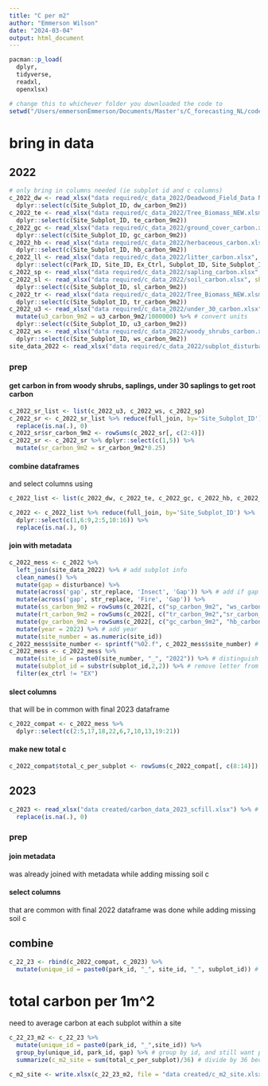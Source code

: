 ```yaml
---
title: "C per m2"
author: "Emmerson Wilson"
date: "2024-03-04"
output: html_document
---
```


```r
pacman::p_load(
  dplyr,
  tidyverse,
  readxl,
  openxlsx)
```

```r
# change this to whichever folder you downloaded the code to
setwd("/Users/emmersonEmmerson/Documents/Master's/C_forecasting_NL/code_for_stats/clean code")
```

# bring in data

## 2022

```r
# only bring in columns needed (ie subplot id and c columns)
c_2022_dw <- read_xlsx("data required/c_data_2022/Deadwood_Field_Data NEW.xlsm", sheet = "DW carbon") %>%
  dplyr::select(c(Site_Subplot_ID, dw_carbon_9m2))
c_2022_te <- read_xlsx("data required/c_data_2022/Tree_Biomass_NEW.xlsm", sheet = "Tree carbon") %>%
  dplyr::select(c(Site_Subplot_ID, te_carbon_9m2))
c_2022_gc <- read_xlsx("data required/c_data_2022/ground_cover_carbon.xlsx", sheet = "Sheet 1") %>%
  dplyr::select(c(Site_Subplot_ID, gc_carbon_9m2))
c_2022_hb <- read_xlsx("data required/c_data_2022/herbaceous_carbon.xlsx", sheet = "Sheet 1") %>%
  dplyr::select(c(Site_Subplot_ID, hb_carbon_9m2))
c_2022_ll <- read_xlsx("data required/c_data_2022/litter_carbon.xlsx", sheet = "Sheet 1") %>%
  dplyr::select(c(Park_ID, Site_ID, Ex_Ctrl, Subplot_ID, Site_Subplot_ID, ll_carbon_9m2))
c_2022_sp <- read_xlsx("data required/c_data_2022/sapling_carbon.xlsx", sheet = "Sheet 1") %>% dplyr::select(c(Site_Subplot_ID, sp_carbon_9m2))
c_2022_sl <- read_xlsx("data required/c_data_2022/soil_carbon.xlsx", sheet = "Sheet 1") %>%
  dplyr::select(c(Site_Subplot_ID, sl_carbon_9m2))
c_2022_tr <- read_xlsx("data required/c_data_2022/Tree_Biomass_NEW.xlsm", sheet = "Tree root carbon") %>%
  dplyr::select(c(Site_Subplot_ID, tr_carbon_9m2))
c_2022_u3 <- read_xlsx("data required/c_data_2022/under_30_carbon.xlsx", sheet = "Sheet 1") %>%
  mutate(u3_carbon_9m2 = u3_carbon_9m2/1000000) %>% # convert units
  dplyr::select(c(Site_Subplot_ID, u3_carbon_9m2))
c_2022_ws <- read_xlsx("data required/c_data_2022/woody_shrubs_carbon.xlsx", sheet = "Sheet 1") %>%
  dplyr::select(c(Site_Subplot_ID, ws_carbon_9m2))
site_data_2022 <- read_xlsx("data required/c_data_2022/subplot_disturbacne.xlsx") # metadata
```

### prep
#### get carbon in from woody shrubs, saplings, under 30 saplings to get root carbon
```r
c_2022_sr_list <- list(c_2022_u3, c_2022_ws, c_2022_sp)
c_2022_sr <- c_2022_sr_list %>% reduce(full_join, by='Site_Subplot_ID') %>% 
  replace(is.na(.), 0)
c_2022_sr$sr_carbon_9m2 <- rowSums(c_2022_sr[, c(2:4)])
c_2022_sr <- c_2022_sr %>% dplyr::select(c(1,5)) %>%
  mutate(sr_carbon_9m2 = sr_carbon_9m2*0.25)
```

#### combine dataframes
and select columns using
```r
c_2022_list <- list(c_2022_dw, c_2022_te, c_2022_gc, c_2022_hb, c_2022_ll, c_2022_sp, c_2022_sr, c_2022_sl, c_2022_tr, c_2022_u3, c_2022_ws)

c_2022 <- c_2022_list %>% reduce(full_join, by='Site_Subplot_ID') %>%
  dplyr::select(c(1,6:9,2:5,10:16)) %>%
  replace(is.na(.), 0)
```

#### join with metadata
```r
c_2022_mess <- c_2022 %>%
  left_join(site_data_2022) %>% # add subplot info
  clean_names() %>% 
  mutate(gap = disturbance) %>% 
  mutate(across('gap', str_replace, 'Insect', 'Gap')) %>% # add if gap or not gap
  mutate(across('gap', str_replace, 'Fire', 'Gap')) %>%
  mutate(ss_carbon_9m2 = rowSums(c_2022[, c("sp_carbon_9m2", "ws_carbon_9m2")])) %>% # recategorize pools to match 2023, here create shrub and sapling pool
  mutate(rt_carbon_9m2 = rowSums(c_2022[, c("tr_carbon_9m2","sr_carbon_9m2")])) %>% # combine tree and other roots
  mutate(gv_carbon_9m2 = rowSums(c_2022[, c("gc_carbon_9m2", "hb_carbon_9m2", "u3_carbon_9m2")])) %>% # quadrat c
  mutate(year = 2022) %>% # add year
  mutate(site_number = as.numeric(site_id))
c_2022_mess$site_number <- sprintf("%02.f", c_2022_mess$site_number) # fix site id
c_2022_mess <- c_2022_mess %>%
  mutate(site_id = paste0(site_number, "_", "2022")) %>% # distinguish overlapping site numbers by year
  mutate(subplot_id = substr(subplot_id,2,2)) %>% # remove letter from subplot
  filter(ex_ctrl != "EX")
```

#### slect columns
that will be in common with final 2023 dataframe
```r
c_2022_compat <- c_2022_mess %>%
  dplyr::select(c(2:5,17,18,22,6,7,10,13,19:21))
```

#### make new total c
```r
c_2022_compat$total_c_per_subplot <- rowSums(c_2022_compat[, c(8:14)])
```

## 2023

```r
c_2023 <- read_xlsx("data created/carbon_data_2023_scfill.xlsx") %>% # carbon data (soil filled in)
  replace(is.na(.), 0) 
```

### prep
#### join metadata
was already joined with metadata while adding missing soil c

#### select columns
that are common with final 2022 dataframe
was done while adding missing soil c

## combine

```r
c_22_23 <- rbind(c_2022_compat, c_2023) %>%
  mutate(unique_id = paste0(park_id, "_", site_id, "_", subplot_id)) # add unique id
```

# total carbon per 1m^2 
need to average carbon at each subplot within a site
```r
c_22_23_m2 <- c_22_23 %>%
  mutate(unique_id = paste0(park_id, "_",site_id)) %>% 
  group_by(unique_id, park_id, gap) %>% # group by id, and still want park_id and gao columns in output
  summarize(c_m2_site = sum(total_c_per_subplot)/36) # divide by 36 because each of the 4 subplots is 9m2

c_m2_site <- write.xlsx(c_22_23_m2, file = "data created/c_m2_site.xlsx")
```
